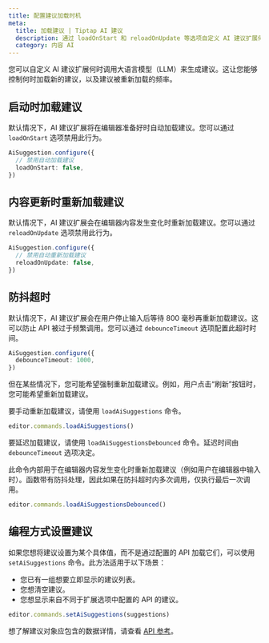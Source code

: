 ```yaml
---
title: 配置建议加载时机
meta:
  title: 加载建议 | Tiptap AI 建议
  description: 通过 loadOnStart 和 reloadOnUpdate 等选项自定义 AI 建议扩展何时加载建议。
  category: 内容 AI
---
```


您可以自定义 AI 建议扩展何时调用大语言模型（LLM）来生成建议。这让您能够控制何时加载新的建议，以及建议被重新加载的频率。

## 启动时加载建议

默认情况下，AI 建议扩展将在编辑器准备好时自动加载建议。您可以通过 `loadOnStart` 选项禁用此行为。

```ts
AiSuggestion.configure({
  // 禁用自动加载建议
  loadOnStart: false,
})
```

## 内容更新时重新加载建议

默认情况下，AI 建议扩展会在编辑器内容发生变化时重新加载建议。您可以通过 `reloadOnUpdate` 选项禁用此行为。

```ts
AiSuggestion.configure({
  // 禁用自动重新加载建议
  reloadOnUpdate: false,
})
```

## 防抖超时

默认情况下，AI 建议扩展会在用户停止输入后等待 800 毫秒再重新加载建议。这可以防止 API 被过于频繁调用。您可以通过 `debounceTimeout` 选项配置此超时时间。

```ts
AiSuggestion.configure({
  debounceTimeout: 1000,
})
```

但在某些情况下，您可能希望强制重新加载建议。例如，用户点击“刷新”按钮时，您可能希望重新加载建议。

要手动重新加载建议，请使用 `loadAiSuggestions` 命令。

```ts
editor.commands.loadAiSuggestions()
```

要延迟加载建议，请使用 `loadAiSuggestionsDebounced` 命令。延迟时间由 `debounceTimeout` 选项决定。

此命令内部用于在编辑器内容发生变化时重新加载建议（例如用户在编辑器中输入时）。函数带有防抖处理，因此如果在防抖超时内多次调用，仅执行最后一次调用。

```ts
editor.commands.loadAiSuggestionsDebounced()
```

## 编程方式设置建议

如果您想将建议设置为某个具体值，而不是通过配置的 API 加载它们，可以使用 `setAiSuggestions` 命令。此方法适用于以下场景：

- 您已有一组想要立即显示的建议列表。
- 您想清空建议。
- 您想显示来自不同于扩展选项中配置的 API 的建议。

```ts
editor.commands.setAiSuggestions(suggestions)
```

想了解建议对象应包含的数据详情，请查看 [API 参考](/content-ai/capabilities/suggestion/api-reference#proofreading-suggestions)。